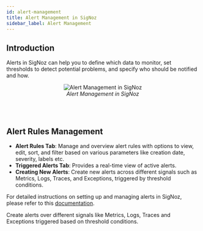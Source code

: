 ```yaml
---
id: alert-management
title: Alert Management in SigNoz
sidebar_label: Alert Management
---
```


## Introduction

Alerts in SigNoz can help you to define which data to monitor, set thresholds to detect potential problems, and specify who should be notified and how.

<figure data-zoomable align='center'>
    <img src="/img/docs/product-features/alerts/product-features-alert-management.webp" alt="Alert Management in SigNoz"/>
    <figcaption><i> Alert Management in SigNoz </i></figcaption>
</figure>
<br></br>

## Alert Rules Management

- **Alert Rules Tab**: Manage and overview alert rules with options to view, edit, sort, and filter based on various parameters like creation date, severity, labels etc.
- **Triggered Alerts Tab**: Provides a real-time view of active alerts.
- **Creating New Alerts**: Create new alerts across different signals such as Metrics, Logs, Traces, and Exceptions, triggered by threshold conditions.

For detailed instructions on setting up and managing alerts in SigNoz, please refer to this [documentation](https://signoz.io/docs/alerts/).


Create alerts over different signals like Metrics, Logs, Traces and Exceptions triggered based on threshold conditions.